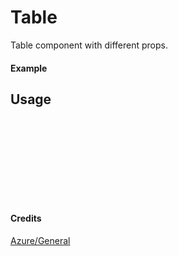 
<Meta of={Table} title="Azure/General/Table" />

# Table

Table component with different props.

#### Example

<Canvas of={Table.Primary} />

## Usage

```ts
import { Table } from "yadl-ui";

const Example = () => {
  return (
      <Table />
  );
};

export default Example;
```

#### Credits
[Azure/General](https://learn.microsoft.com/en-us/azure/architecture/icons/)
